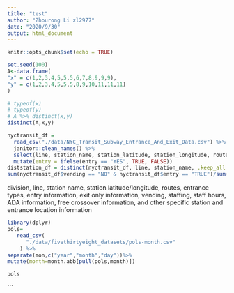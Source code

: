 ```yaml
---
title: "test"
author: "Zhourong Li zl2977"
date: "2020/9/30"
output: html_document
---
```


```r
knitr::opts_chunk$set(echo = TRUE)
```

```r
set.seed(100)
A<-data.frame(
"x" = c(1,2,3,4,5,5,5,6,7,8,9,9,9),
"y" = c(1,2,3,4,5,5,5,8,9,10,11,11,11)
)

# typeof(x)
# typeof(y)
# A %>% distinct(x,y)
distinct(A,x,y)

```

```r
nyctransit_df = 
  read_csv("./data/NYC_Transit_Subway_Entrance_And_Exit_Data.csv") %>%
  janitor::clean_names() %>%
  select(line, station_name, station_latitude, station_longitude, route1:route11, entrance_type, entry, vending, ada) %>%
  mutate(entry = ifelse(entry == "YES", TRUE, FALSE))
diststation_df = distinct(nyctransit_df, line, station_name, .keep_all = TRUE)
sum(nyctransit_df$vending == "NO" & nyctransit_df$entry == "TRUE")/sum(nyctransit_df$vending == "NO")

```


division, line, station name, station latitude/longitude, routes, entrance types, entry information, exit only information, vending, staffing, staff hours, ADA information, free crossover information, and other specific station and entrance location information
```r
library(dplyr)
pols=
   read_csv(
      "./data/fivethirtyeight_datasets/pols-month.csv"
    ) %>%
separate(mon,c("year","month","day"))%>%
mutate(month=month.abb[pull(pols,month)])

pols
```

```